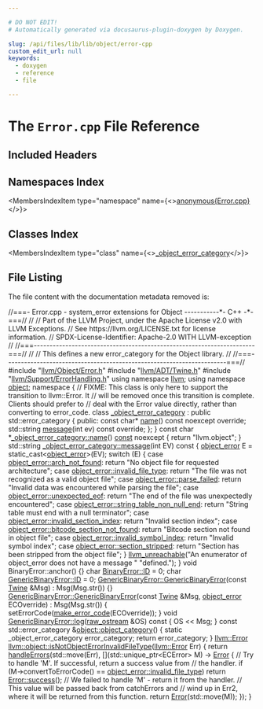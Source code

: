 ```yaml
---

# DO NOT EDIT!
# Automatically generated via docusaurus-plugin-doxygen by Doxygen.

slug: /api/files/lib/lib/object/error-cpp
custom_edit_url: null
keywords:
  - doxygen
  - reference
  - file

---
```





# The `Error.cpp` File Reference

<DoxygenPage pluginConfig={pluginConfig}>



## Included Headers

<IncludesList>
<IncludesListItem
  filePath="llvm/Object/Error.h"
  permalink="/docs/api/files/include/include/llvm/include/llvm/object/error-h"
  isLocal="true" />
<IncludesListItem
  filePath="llvm/ADT/Twine.h"
  permalink="/docs/api/files/include/include/llvm/include/llvm/adt/twine-h"
  isLocal="true" />
<IncludesListItem
  filePath="llvm/Support/ErrorHandling.h"
  permalink="/docs/api/files/include/include/llvm/include/llvm/support/errorhandling-h"
  isLocal="true" />
</IncludesList>

## Namespaces Index

<MembersIndex>

<MembersIndexItem
  type="namespace"
  name={<><a href="/docs/api/namespaces/anonymous-error-cpp-">anonymous&#123;Error.cpp&#125;</a></>}>
</MembersIndexItem>

</MembersIndex>

## Classes Index

<MembersIndex>

<MembersIndexItem
  type="class"
  name={<><a href="/docs/api/classes/anonymous-namespace-error-cpp-/-object-error-category">_object_error_category</a></>}>
</MembersIndexItem>

</MembersIndex>


## File Listing

The file content with the documentation metadata removed is:

<ProgramListing>

<Link id="l00001" /><CodeLine lineNumber="1"><span class="doxyHighlightComment">//===- Error.cpp - system&#95;error extensions for Object -----------&#42;- C++ -&#42;-===//</span></CodeLine>
<Link id="l00002" /><CodeLine lineNumber="2"><span class="doxyHighlightComment">//</span></CodeLine>
<Link id="l00003" /><CodeLine lineNumber="3"><span class="doxyHighlightComment">// Part of the LLVM Project, under the Apache License v2.0 with LLVM Exceptions.</span></CodeLine>
<Link id="l00004" /><CodeLine lineNumber="4"><span class="doxyHighlightComment">// See https://llvm.org/LICENSE.txt for license information.</span></CodeLine>
<Link id="l00005" /><CodeLine lineNumber="5"><span class="doxyHighlightComment">// SPDX-License-Identifier: Apache-2.0 WITH LLVM-exception</span></CodeLine>
<Link id="l00006" /><CodeLine lineNumber="6"><span class="doxyHighlightComment">//</span></CodeLine>
<Link id="l00007" /><CodeLine lineNumber="7"><span class="doxyHighlightComment">//===----------------------------------------------------------------------===//</span></CodeLine>
<Link id="l00008" /><CodeLine lineNumber="8"><span class="doxyHighlightComment">//</span></CodeLine>
<Link id="l00009" /><CodeLine lineNumber="9"><span class="doxyHighlightComment">// This defines a new error&#95;category for the Object library.</span></CodeLine>
<Link id="l00010" /><CodeLine lineNumber="10"><span class="doxyHighlightComment">//</span></CodeLine>
<Link id="l00011" /><CodeLine lineNumber="11"><span class="doxyHighlightComment">//===----------------------------------------------------------------------===//</span></CodeLine>
<Link id="l00012" /><CodeLine lineNumber="12"></CodeLine>
<Link id="l00013" /><CodeLine lineNumber="13"><span class="doxyHighlightPreprocessor">#include &quot;<a href="/docs/api/files/include/include/llvm/include/llvm/object/error-h">llvm/Object/Error.h</a>&quot;</span></CodeLine>
<Link id="l00014" /><CodeLine lineNumber="14"><span class="doxyHighlightPreprocessor">#include &quot;<a href="/docs/api/files/include/include/llvm/include/llvm/adt/twine-h">llvm/ADT/Twine.h</a>&quot;</span></CodeLine>
<Link id="l00015" /><CodeLine lineNumber="15"><span class="doxyHighlightPreprocessor">#include &quot;<a href="/docs/api/files/include/include/llvm/include/llvm/support/errorhandling-h">llvm/Support/ErrorHandling.h</a>&quot;</span></CodeLine>
<Link id="l00016" /><CodeLine lineNumber="16"></CodeLine>
<Link id="l00017" /><CodeLine lineNumber="17"><span class="doxyHighlightKeyword">using namespace </span><span class="doxyHighlight"><a href="/docs/api/namespaces/llvm">llvm</a>;</span></CodeLine>
<Link id="l00018" /><CodeLine lineNumber="18"><span class="doxyHighlightKeyword">using namespace </span><span class="doxyHighlight"><a href="/docs/api/namespaces/llvm/object">object</a>;</span></CodeLine>
<Link id="l00019" /><CodeLine lineNumber="19"></CodeLine>
<Link id="l00020" /><CodeLine lineNumber="20" lineLink="/docs/api/namespaces/anonymous-error-cpp-"><span class="doxyHighlightKeyword">namespace </span><span class="doxyHighlight">&#123;</span></CodeLine>
<Link id="l00021" /><CodeLine lineNumber="21"><span class="doxyHighlightComment">// FIXME: This class is only here to support the transition to llvm::Error. It</span></CodeLine>
<Link id="l00022" /><CodeLine lineNumber="22"><span class="doxyHighlightComment">// will be removed once this transition is complete. Clients should prefer to</span></CodeLine>
<Link id="l00023" /><CodeLine lineNumber="23"><span class="doxyHighlightComment">// deal with the Error value directly, rather than converting to error&#95;code.</span></CodeLine>
<Link id="l00024" /><CodeLine lineNumber="24" lineLink="/docs/api/classes/anonymous-namespace-error-cpp-/-object-error-category"><span class="doxyHighlightKeyword">class </span><span class="doxyHighlight"><a href="/docs/api/classes/anonymous-namespace-error-cpp-/-object-error-category">&#95;object&#95;error&#95;category</a> : </span><span class="doxyHighlightKeyword">public</span><span class="doxyHighlight"> std::error&#95;category &#123;</span></CodeLine>
<Link id="l00025" /><CodeLine lineNumber="25"><span class="doxyHighlightKeyword">public</span><span class="doxyHighlight">:</span></CodeLine>
<Link id="l00026" /><CodeLine lineNumber="26"><span class="doxyHighlight">  </span><span class="doxyHighlightKeyword">const</span><span class="doxyHighlight"> </span><span class="doxyHighlightKeywordType">char</span><span class="doxyHighlight">&#42; <a href="/docs/api/files/lib/lib/target/lib/target/aarch64/smeabipass-cpp/#a8f8f80d37794cde9472343e4487ba3eb">name</a>() </span><span class="doxyHighlightKeyword">const</span><span class="doxyHighlight"> </span><span class="doxyHighlightKeyword">noexcept</span><span class="doxyHighlight"> </span><span class="doxyHighlightKeyword">override</span><span class="doxyHighlight">;</span></CodeLine>
<Link id="l00027" /><CodeLine lineNumber="27"><span class="doxyHighlight">  std::string <a href="/docs/api/classes/anonymous-namespace-error-cpp-/-object-error-category/#add1ff2db600ebb10c06787ee5391cace">message</a>(</span><span class="doxyHighlightKeywordType">int</span><span class="doxyHighlight"> ev) </span><span class="doxyHighlightKeyword">const override</span><span class="doxyHighlight">;</span></CodeLine>
<Link id="l00028" /><CodeLine lineNumber="28"><span class="doxyHighlight">&#125;;</span></CodeLine>
<Link id="l00029" /><CodeLine lineNumber="29"><span class="doxyHighlight">&#125;</span></CodeLine>
<Link id="l00030" /><CodeLine lineNumber="30"></CodeLine>
<Link id="l00031" /><CodeLine lineNumber="31" lineLink="/docs/api/classes/anonymous-namespace-error-cpp-/-object-error-category/#af63ed9b2ad8bdf72c0ae870d2262269f"><span class="doxyHighlightKeyword">const</span><span class="doxyHighlight"> </span><span class="doxyHighlightKeywordType">char</span><span class="doxyHighlight"> &#42;<a href="/docs/api/classes/anonymous-namespace-error-cpp-/-object-error-category/#af63ed9b2ad8bdf72c0ae870d2262269f">&#95;object&#95;error&#95;category::name</a>() <a href="/docs/api/files/lib/lib/target/lib/target/aarch64/aarch64promoteconstant-cpp/#a90f8350fecae261c25be85d38b451bff">const</a> noexcept &#123;</span></CodeLine>
<Link id="l00032" /><CodeLine lineNumber="32"><span class="doxyHighlight">  </span><span class="doxyHighlightKeywordFlow">return</span><span class="doxyHighlight"> </span><span class="doxyHighlightStringLiteral">&quot;llvm.object&quot;</span><span class="doxyHighlight">;</span></CodeLine>
<Link id="l00033" /><CodeLine lineNumber="33"><span class="doxyHighlight">&#125;</span></CodeLine>
<Link id="l00034" /><CodeLine lineNumber="34"></CodeLine>
<Link id="l00035" /><CodeLine lineNumber="35" lineLink="/docs/api/classes/anonymous-namespace-error-cpp-/-object-error-category/#add1ff2db600ebb10c06787ee5391cace"><span class="doxyHighlight">std::string <a href="/docs/api/classes/anonymous-namespace-error-cpp-/-object-error-category/#add1ff2db600ebb10c06787ee5391cace">&#95;object&#95;error&#95;category::message</a>(</span><span class="doxyHighlightKeywordType">int</span><span class="doxyHighlight"> EV)</span><span class="doxyHighlightKeyword"> const </span><span class="doxyHighlight">&#123;</span></CodeLine>
<Link id="l00036" /><CodeLine lineNumber="36"><span class="doxyHighlight">  <a href="/docs/api/namespaces/llvm/object/#a6f5880f200b9731436d9ea163568ee20">object&#95;error</a> E = </span><span class="doxyHighlightKeyword">static&#95;cast&lt;</span><span class="doxyHighlight"><a href="/docs/api/namespaces/llvm/object/#a6f5880f200b9731436d9ea163568ee20">object&#95;error</a></span><span class="doxyHighlightKeyword">&gt;</span><span class="doxyHighlight">(EV);</span></CodeLine>
<Link id="l00037" /><CodeLine lineNumber="37"><span class="doxyHighlight">  </span><span class="doxyHighlightKeywordFlow">switch</span><span class="doxyHighlight"> (E) &#123;</span></CodeLine>
<Link id="l00038" /><CodeLine lineNumber="38"><span class="doxyHighlight">  </span><span class="doxyHighlightKeywordFlow">case</span><span class="doxyHighlight"> <a href="/docs/api/namespaces/llvm/object/#a6f5880f200b9731436d9ea163568ee20aa9d094e9a3b7763e4d2813ba8f450b21">object&#95;error::arch&#95;not&#95;found</a>:</span></CodeLine>
<Link id="l00039" /><CodeLine lineNumber="39"><span class="doxyHighlight">    </span><span class="doxyHighlightKeywordFlow">return</span><span class="doxyHighlight"> </span><span class="doxyHighlightStringLiteral">&quot;No object file for requested architecture&quot;</span><span class="doxyHighlight">;</span></CodeLine>
<Link id="l00040" /><CodeLine lineNumber="40"><span class="doxyHighlight">  </span><span class="doxyHighlightKeywordFlow">case</span><span class="doxyHighlight"> <a href="/docs/api/namespaces/llvm/object/#a6f5880f200b9731436d9ea163568ee20ad5a8a27f4e310ea593b285615faaca35">object&#95;error::invalid&#95;file&#95;type</a>:</span></CodeLine>
<Link id="l00041" /><CodeLine lineNumber="41"><span class="doxyHighlight">    </span><span class="doxyHighlightKeywordFlow">return</span><span class="doxyHighlight"> </span><span class="doxyHighlightStringLiteral">&quot;The file was not recognized as a valid object file&quot;</span><span class="doxyHighlight">;</span></CodeLine>
<Link id="l00042" /><CodeLine lineNumber="42"><span class="doxyHighlight">  </span><span class="doxyHighlightKeywordFlow">case</span><span class="doxyHighlight"> <a href="/docs/api/namespaces/llvm/object/#a6f5880f200b9731436d9ea163568ee20aeae74d57b1e6d55a1e2e3d4addd22b0b">object&#95;error::parse&#95;failed</a>:</span></CodeLine>
<Link id="l00043" /><CodeLine lineNumber="43"><span class="doxyHighlight">    </span><span class="doxyHighlightKeywordFlow">return</span><span class="doxyHighlight"> </span><span class="doxyHighlightStringLiteral">&quot;Invalid data was encountered while parsing the file&quot;</span><span class="doxyHighlight">;</span></CodeLine>
<Link id="l00044" /><CodeLine lineNumber="44"><span class="doxyHighlight">  </span><span class="doxyHighlightKeywordFlow">case</span><span class="doxyHighlight"> <a href="/docs/api/namespaces/llvm/object/#a6f5880f200b9731436d9ea163568ee20a1a5b101afc11147048312dd33b62e008">object&#95;error::unexpected&#95;eof</a>:</span></CodeLine>
<Link id="l00045" /><CodeLine lineNumber="45"><span class="doxyHighlight">    </span><span class="doxyHighlightKeywordFlow">return</span><span class="doxyHighlight"> </span><span class="doxyHighlightStringLiteral">&quot;The end of the file was unexpectedly encountered&quot;</span><span class="doxyHighlight">;</span></CodeLine>
<Link id="l00046" /><CodeLine lineNumber="46"><span class="doxyHighlight">  </span><span class="doxyHighlightKeywordFlow">case</span><span class="doxyHighlight"> <a href="/docs/api/namespaces/llvm/object/#a6f5880f200b9731436d9ea163568ee20a08ec16ece729e91b54f5b0f8b41c3af6">object&#95;error::string&#95;table&#95;non&#95;null&#95;end</a>:</span></CodeLine>
<Link id="l00047" /><CodeLine lineNumber="47"><span class="doxyHighlight">    </span><span class="doxyHighlightKeywordFlow">return</span><span class="doxyHighlight"> </span><span class="doxyHighlightStringLiteral">&quot;String table must end with a null terminator&quot;</span><span class="doxyHighlight">;</span></CodeLine>
<Link id="l00048" /><CodeLine lineNumber="48"><span class="doxyHighlight">  </span><span class="doxyHighlightKeywordFlow">case</span><span class="doxyHighlight"> <a href="/docs/api/namespaces/llvm/object/#a6f5880f200b9731436d9ea163568ee20a0352e6404e8f88399d202d70b5bf34f9">object&#95;error::invalid&#95;section&#95;index</a>:</span></CodeLine>
<Link id="l00049" /><CodeLine lineNumber="49"><span class="doxyHighlight">    </span><span class="doxyHighlightKeywordFlow">return</span><span class="doxyHighlight"> </span><span class="doxyHighlightStringLiteral">&quot;Invalid section index&quot;</span><span class="doxyHighlight">;</span></CodeLine>
<Link id="l00050" /><CodeLine lineNumber="50"><span class="doxyHighlight">  </span><span class="doxyHighlightKeywordFlow">case</span><span class="doxyHighlight"> <a href="/docs/api/namespaces/llvm/object/#a6f5880f200b9731436d9ea163568ee20acf4e23aab5a1a4938f1a2cd521acf882">object&#95;error::bitcode&#95;section&#95;not&#95;found</a>:</span></CodeLine>
<Link id="l00051" /><CodeLine lineNumber="51"><span class="doxyHighlight">    </span><span class="doxyHighlightKeywordFlow">return</span><span class="doxyHighlight"> </span><span class="doxyHighlightStringLiteral">&quot;Bitcode section not found in object file&quot;</span><span class="doxyHighlight">;</span></CodeLine>
<Link id="l00052" /><CodeLine lineNumber="52"><span class="doxyHighlight">  </span><span class="doxyHighlightKeywordFlow">case</span><span class="doxyHighlight"> <a href="/docs/api/namespaces/llvm/object/#a6f5880f200b9731436d9ea163568ee20a5bebdfcdc2e040554e436e976c420bc9">object&#95;error::invalid&#95;symbol&#95;index</a>:</span></CodeLine>
<Link id="l00053" /><CodeLine lineNumber="53"><span class="doxyHighlight">    </span><span class="doxyHighlightKeywordFlow">return</span><span class="doxyHighlight"> </span><span class="doxyHighlightStringLiteral">&quot;Invalid symbol index&quot;</span><span class="doxyHighlight">;</span></CodeLine>
<Link id="l00054" /><CodeLine lineNumber="54"><span class="doxyHighlight">  </span><span class="doxyHighlightKeywordFlow">case</span><span class="doxyHighlight"> <a href="/docs/api/namespaces/llvm/object/#a6f5880f200b9731436d9ea163568ee20a224617ddd75966f4a2266795faa90b2f">object&#95;error::section&#95;stripped</a>:</span></CodeLine>
<Link id="l00055" /><CodeLine lineNumber="55"><span class="doxyHighlight">    </span><span class="doxyHighlightKeywordFlow">return</span><span class="doxyHighlight"> </span><span class="doxyHighlightStringLiteral">&quot;Section has been stripped from the object file&quot;</span><span class="doxyHighlight">;</span></CodeLine>
<Link id="l00056" /><CodeLine lineNumber="56"><span class="doxyHighlight">  &#125;</span></CodeLine>
<Link id="l00057" /><CodeLine lineNumber="57"><span class="doxyHighlight">  <a href="/docs/api/files/include/include/llvm/include/llvm/support/errorhandling-h/#ace243f5c25697a1107cce46626b3dc94">llvm&#95;unreachable</a>(</span><span class="doxyHighlightStringLiteral">&quot;An enumerator of object&#95;error does not have a message &quot;</span></CodeLine>
<Link id="l00058" /><CodeLine lineNumber="58"><span class="doxyHighlight">                   </span><span class="doxyHighlightStringLiteral">&quot;defined.&quot;</span><span class="doxyHighlight">);</span></CodeLine>
<Link id="l00059" /><CodeLine lineNumber="59"><span class="doxyHighlight">&#125;</span></CodeLine>
<Link id="l00060" /><CodeLine lineNumber="60"></CodeLine>
<Link id="l00061" /><CodeLine lineNumber="61"><span class="doxyHighlightKeywordType">void</span><span class="doxyHighlight"> BinaryError::anchor() &#123;&#125;</span></CodeLine>
<Link id="l00062" /><CodeLine lineNumber="62"><span class="doxyHighlightKeywordType">char</span><span class="doxyHighlight"> <a href="/docs/api/classes/llvm/object/binaryerror/#a01634cc7f024adee526117ed5cdd1e5c">BinaryError::ID</a> = 0;</span></CodeLine>
<Link id="l00063" /><CodeLine lineNumber="63"><span class="doxyHighlightKeywordType">char</span><span class="doxyHighlight"> <a href="/docs/api/classes/llvm/object/genericbinaryerror/#a3748c4f205c63767f0295456c616ce21">GenericBinaryError::ID</a> = 0;</span></CodeLine>
<Link id="l00064" /><CodeLine lineNumber="64"></CodeLine>
<Link id="l00065" /><CodeLine lineNumber="65" lineLink="/docs/api/classes/llvm/object/genericbinaryerror/#a5fb03aec4872d18b75d720a806dec809"><span class="doxyHighlight"><a href="/docs/api/classes/llvm/object/genericbinaryerror/#a5fb03aec4872d18b75d720a806dec809">GenericBinaryError::GenericBinaryError</a>(</span><span class="doxyHighlightKeyword">const</span><span class="doxyHighlight"> <a href="/docs/api/classes/llvm/twine">Twine</a> &amp;Msg) : Msg(Msg.str()) &#123;&#125;</span></CodeLine>
<Link id="l00066" /><CodeLine lineNumber="66"></CodeLine>
<Link id="l00067" /><CodeLine lineNumber="67" lineLink="/docs/api/classes/llvm/object/genericbinaryerror/#a2d013076f728f844e4fbb6afb2924eef"><span class="doxyHighlight"><a href="/docs/api/classes/llvm/object/genericbinaryerror/#a5fb03aec4872d18b75d720a806dec809">GenericBinaryError::GenericBinaryError</a>(</span><span class="doxyHighlightKeyword">const</span><span class="doxyHighlight"> <a href="/docs/api/classes/llvm/twine">Twine</a> &amp;Msg,</span></CodeLine>
<Link id="l00068" /><CodeLine lineNumber="68"><span class="doxyHighlight">                                       <a href="/docs/api/namespaces/llvm/object/#a6f5880f200b9731436d9ea163568ee20">object&#95;error</a> ECOverride)</span></CodeLine>
<Link id="l00069" /><CodeLine lineNumber="69"><span class="doxyHighlight">    : Msg(Msg.str()) &#123;</span></CodeLine>
<Link id="l00070" /><CodeLine lineNumber="70"><span class="doxyHighlight">  setErrorCode(<a href="/docs/api/namespaces/llvm/object/#a43b32457aea71dc0620247d9e865e1b5">make&#95;error&#95;code</a>(ECOverride));</span></CodeLine>
<Link id="l00071" /><CodeLine lineNumber="71"><span class="doxyHighlight">&#125;</span></CodeLine>
<Link id="l00072" /><CodeLine lineNumber="72"></CodeLine>
<Link id="l00073" /><CodeLine lineNumber="73" lineLink="/docs/api/classes/llvm/object/genericbinaryerror/#a03fd70a83fb6a4db1a9addbaf515b0b3"><span class="doxyHighlightKeywordType">void</span><span class="doxyHighlight"> <a href="/docs/api/classes/llvm/object/genericbinaryerror/#a03fd70a83fb6a4db1a9addbaf515b0b3">GenericBinaryError::log</a>(<a href="/docs/api/classes/llvm/raw-ostream">raw&#95;ostream</a> &amp;OS)</span><span class="doxyHighlightKeyword"> const </span><span class="doxyHighlight">&#123;</span></CodeLine>
<Link id="l00074" /><CodeLine lineNumber="74"><span class="doxyHighlight">  OS &lt;&lt; Msg;</span></CodeLine>
<Link id="l00075" /><CodeLine lineNumber="75"><span class="doxyHighlight">&#125;</span></CodeLine>
<Link id="l00076" /><CodeLine lineNumber="76"></CodeLine>
<Link id="l00077" /><CodeLine lineNumber="77" lineLink="/docs/api/namespaces/llvm/object/#a86c4112ff8df00741c539f21faf958ca"><span class="doxyHighlightKeyword">const</span><span class="doxyHighlight"> std::error&#95;category &amp;<a href="/docs/api/namespaces/llvm/object/#a86c4112ff8df00741c539f21faf958ca">object::object&#95;category</a>() &#123;</span></CodeLine>
<Link id="l00078" /><CodeLine lineNumber="78"><span class="doxyHighlight">  </span><span class="doxyHighlightKeyword">static</span><span class="doxyHighlight"> &#95;object&#95;error&#95;category error&#95;category;</span></CodeLine>
<Link id="l00079" /><CodeLine lineNumber="79"><span class="doxyHighlight">  </span><span class="doxyHighlightKeywordFlow">return</span><span class="doxyHighlight"> error&#95;category;</span></CodeLine>
<Link id="l00080" /><CodeLine lineNumber="80"><span class="doxyHighlight">&#125;</span></CodeLine>
<Link id="l00081" /><CodeLine lineNumber="81"></CodeLine>
<Link id="l00082" /><CodeLine lineNumber="82" lineLink="/docs/api/namespaces/llvm/object/#aa703d391c8bb63de65cf87f23ab451e0"><span class="doxyHighlight"><a href="/docs/api/classes/llvm/error">llvm::Error</a> <a href="/docs/api/namespaces/llvm/object/#aa703d391c8bb63de65cf87f23ab451e0">llvm::object::isNotObjectErrorInvalidFileType</a>(<a href="/docs/api/classes/llvm/error">llvm::Error</a> Err) &#123;</span></CodeLine>
<Link id="l00083" /><CodeLine lineNumber="83"><span class="doxyHighlight">  </span><span class="doxyHighlightKeywordFlow">return</span><span class="doxyHighlight"> <a href="/docs/api/namespaces/llvm/#a3285d0c2736154c3ea72dbecaa446eec">handleErrors</a>(std::move(Err), &#91;&#93;(std::unique&#95;ptr&lt;ECError&gt; M) -&gt; <a href="/docs/api/classes/llvm/error">Error</a> &#123;</span></CodeLine>
<Link id="l00084" /><CodeLine lineNumber="84"><span class="doxyHighlight">    </span><span class="doxyHighlightComment">// Try to handle &#39;M&#39;. If successful, return a success value from</span></CodeLine>
<Link id="l00085" /><CodeLine lineNumber="85"><span class="doxyHighlight">    </span><span class="doxyHighlightComment">// the handler.</span></CodeLine>
<Link id="l00086" /><CodeLine lineNumber="86"><span class="doxyHighlight">    </span><span class="doxyHighlightKeywordFlow">if</span><span class="doxyHighlight"> (M-&gt;convertToErrorCode() == <a href="/docs/api/namespaces/llvm/object/#a6f5880f200b9731436d9ea163568ee20ad5a8a27f4e310ea593b285615faaca35">object&#95;error::invalid&#95;file&#95;type</a>)</span></CodeLine>
<Link id="l00087" /><CodeLine lineNumber="87"><span class="doxyHighlight">      </span><span class="doxyHighlightKeywordFlow">return</span><span class="doxyHighlight"> <a href="/docs/api/classes/llvm/error/#a4dfd0813c3d0e0a30439b5a3e9196b59">Error::success</a>();</span></CodeLine>
<Link id="l00088" /><CodeLine lineNumber="88"></CodeLine>
<Link id="l00089" /><CodeLine lineNumber="89"><span class="doxyHighlight">    </span><span class="doxyHighlightComment">// We failed to handle &#39;M&#39; - return it from the handler.</span></CodeLine>
<Link id="l00090" /><CodeLine lineNumber="90"><span class="doxyHighlight">    </span><span class="doxyHighlightComment">// This value will be passed back from catchErrors and</span></CodeLine>
<Link id="l00091" /><CodeLine lineNumber="91"><span class="doxyHighlight">    </span><span class="doxyHighlightComment">// wind up in Err2, where it will be returned from this function.</span></CodeLine>
<Link id="l00092" /><CodeLine lineNumber="92"><span class="doxyHighlight">    </span><span class="doxyHighlightKeywordFlow">return</span><span class="doxyHighlight"> <a href="/docs/api/namespaces/llvm/#ac226f3d2b9ca090171a8e0a8cb92c343a902b0d55fddef6f8d651fe1035b7d4bd">Error</a>(std::move(M));</span></CodeLine>
<Link id="l00093" /><CodeLine lineNumber="93"><span class="doxyHighlight">  &#125;);</span></CodeLine>
<Link id="l00094" /><CodeLine lineNumber="94"><span class="doxyHighlight">&#125;</span></CodeLine>

</ProgramListing>


</DoxygenPage>
